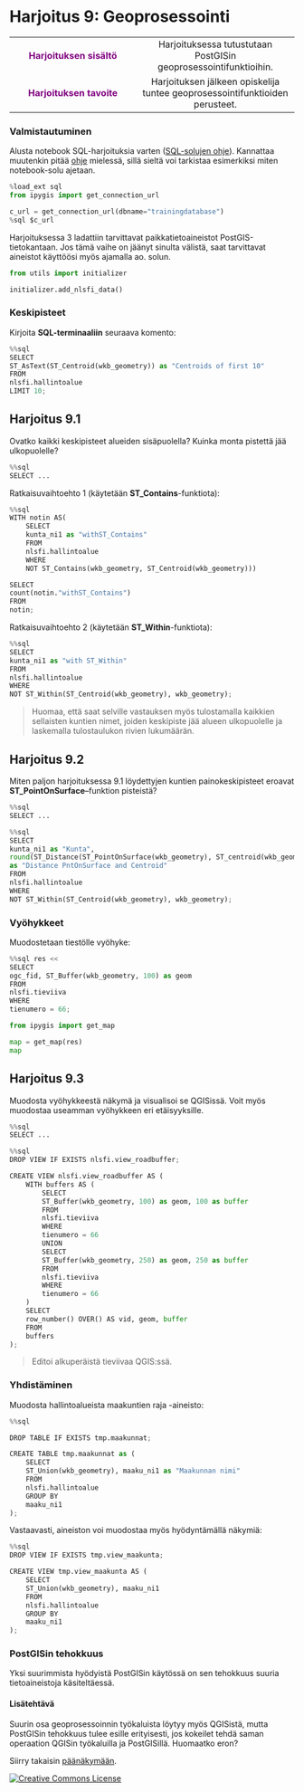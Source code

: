 # Harjoitus 9: Geoprosessointi


|     |       |
|:--: | :---: |
| <span style="color:purple"> **Harjoituksen sisältö** </span> | Harjoituksessa tutustutaan PostGISin geoprosessointifunktioihin. |
| <span style="color:purple"> **Harjoituksen tavoite** </span> | Harjoituksen jälkeen opiskelija tuntee geoprosessointifunktioiden perusteet. |

### Valmistautuminen

Alusta notebook SQL-harjoituksia varten ([SQL-solujen ohje](Harjoitus%201.ipynb#SQL-solujen-ajaminen)). Kannattaa muutenkin pitää [ohje](Harjoitus%201.ipynb) mielessä, sillä sieltä voi tarkistaa esimerkiksi miten notebook-solu ajetaan.


```python
%load_ext sql
from ipygis import get_connection_url

c_url = get_connection_url(dbname="trainingdatabase")
%sql $c_url
```

Harjoituksessa 3 ladattiin tarvittavat paikkatietoaineistot PostGIS-tietokantaan. Jos tämä vaihe on jäänyt sinulta välistä, saat tarvittavat aineistot käyttöösi myös ajamalla ao. solun.


```python
from utils import initializer

initializer.add_nlsfi_data()
```

### Keskipisteet

Kirjoita **SQL-terminaaliin** seuraava komento:


```python
%%sql
SELECT
ST_AsText(ST_Centroid(wkb_geometry)) as "Centroids of first 10"
FROM
nlsfi.hallintoalue
LIMIT 10;
```

## Harjoitus 9.1

Ovatko kaikki keskipisteet alueiden sisäpuolella? Kuinka monta pistettä jää ulkopuolelle?


```python
%%sql
SELECT ...
```

Ratkaisuvaihtoehto 1 (käytetään **ST_Contains**-funktiota):


```python
%%sql
WITH notin AS(
    SELECT
    kunta_ni1 as "withST_Contains"
    FROM
    nlsfi.hallintoalue
    WHERE
    NOT ST_Contains(wkb_geometry, ST_Centroid(wkb_geometry)))

SELECT
count(notin."withST_Contains")
FROM
notin;
```

Ratkaisuvaihtoehto 2 (käytetään **ST_Within**-funktiota):


```python
%%sql
SELECT
kunta_ni1 as "with ST_Within"
FROM
nlsfi.hallintoalue
WHERE
NOT ST_Within(ST_Centroid(wkb_geometry), wkb_geometry);
```

> Huomaa, että saat selville vastauksen myös tulostamalla kaikkien sellaisten kuntien nimet, joiden keskipiste jää alueen ulkopuolelle ja laskemalla tulostaulukon rivien lukumäärän.

## Harjoitus 9.2

Miten paljon harjoituksessa 9.1 löydettyjen kuntien painokeskipisteet eroavat **ST_PointOnSurface**–funktion pisteistä?


```python
%%sql
SELECT ...
```


```python
%%sql
SELECT
kunta_ni1 as "Kunta",
round(ST_Distance(ST_PointOnSurface(wkb_geometry), ST_centroid(wkb_geometry)))
as "Distance PntOnSurface and Centroid"
FROM
nlsfi.hallintoalue
WHERE
NOT ST_Within(ST_Centroid(wkb_geometry), wkb_geometry);
```

### Vyöhykkeet

Muodostetaan tiestölle vyöhyke:


```python
%%sql res <<
SELECT
ogc_fid, ST_Buffer(wkb_geometry, 100) as geom
FROM
nlsfi.tieviiva
WHERE
tienumero = 66;
```


```python
from ipygis import get_map

map = get_map(res)
map
```

## Harjoitus 9.3

Muodosta vyöhykkeestä näkymä ja visualisoi se QGISissä. Voit myös muodostaa useamman vyöhykkeen eri etäisyyksille.


```python
%%sql
SELECT ...
```


```python
%%sql
DROP VIEW IF EXISTS nlsfi.view_roadbuffer;

CREATE VIEW nlsfi.view_roadbuffer AS (
    WITH buffers AS (
        SELECT
        ST_Buffer(wkb_geometry, 100) as geom, 100 as buffer
        FROM
        nlsfi.tieviiva
        WHERE
        tienumero = 66
        UNION
        SELECT
        ST_Buffer(wkb_geometry, 250) as geom, 250 as buffer
        FROM
        nlsfi.tieviiva
        WHERE
        tienumero = 66
    )
    SELECT
    row_number() OVER() AS vid, geom, buffer
    FROM
    buffers
);
```

> Editoi alkuperäistä tieviivaa QGIS:ssä.

### Yhdistäminen

Muodosta hallintoalueista maakuntien raja -aineisto:


```python
%%sql

DROP TABLE IF EXISTS tmp.maakunnat;

CREATE TABLE tmp.maakunnat as (
    SELECT
    ST_Union(wkb_geometry), maaku_ni1 as "Maakunnan nimi"
    FROM
    nlsfi.hallintoalue
    GROUP BY
    maaku_ni1
);
```

Vastaavasti, aineiston voi muodostaa myös hyödyntämällä näkymiä:


```python
%%sql
DROP VIEW IF EXISTS tmp.view_maakunta;

CREATE VIEW tmp.view_maakunta AS (
    SELECT
    ST_Union(wkb_geometry), maaku_ni1
    FROM
    nlsfi.hallintoalue
    GROUP BY
    maaku_ni1
);
```

### PostGISin tehokkuus

Yksi suurimmista hyödyistä PostGISin käytössä on sen tehokkuus suuria tietoaineistoja käsiteltäessä.

#### Lisätehtävä

Suurin osa geoprosessoinnin työkaluista löytyy myös QGISistä, mutta PostGISin tehokkuus tulee esille erityisesti, jos kokeilet tehdä saman operaation QGISin työkaluilla ja PostGISillä. Huomaatko eron?

Siirry takaisin [päänäkymään](/tree).

<a rel="license" href="http://creativecommons.org/licenses/by-nd/4.0/"><img alt="Creative Commons License" style="border-width:0" src="https://i.creativecommons.org/l/by-nd/4.0/88x31.png" />

